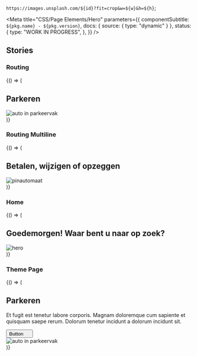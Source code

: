 

  `https://images.unsplash.com/${id}?fit=crop&w=${w}&h=${h}`;

<Meta
  title="CSS/Page Elements/Hero"
  parameters={{
    componentSubtitle: `${pkg.name} - ${pkg.version}`,
    docs: { source: { type: "dynamic" } },
    status: {
      type: "WORK IN PROGRESS",
    },
  }}
/>

<Description markdown={readme} />

## Stories

### Routing

<Canvas>
  <Story name="Routing">
    {() => (
      <section class="denhaag-hero denhaag-hero--routing">
        <div class="denhaag-hero__container">
          <div class="denhaag-hero__content">
            <h1 class="denhaag-hero__title utrecht-heading-1">Parkeren</h1>
          </div>
        </div>
        <img
          class="denhaag-hero__image"
          src={heroImage(400, 560, "photo-1470224114660-3f6686c562eb")}
          alt="auto in parkeervak"
        />
      </section>
    )}
  </Story>
</Canvas>

### Routing Multiline

<Canvas>
  <Story name="Routing Multiline">
    {() => (
      <section class="denhaag-hero denhaag-hero--routing">
        <div class="denhaag-hero__container">
          <div class="denhaag-hero__content">
            <h1 class="denhaag-hero__title utrecht-heading-1">Betalen, wijzigen of opzeggen</h1>
          </div>
        </div>
        <img
          class="denhaag-hero__image"
          src={heroImage(400, 560, "photo-1634733988138-bf2c3a2a13fa")}
          alt="pinautomaat"
        />
      </section>
    )}
  </Story>
</Canvas>

### Home

<Canvas>
  <Story name="Home">
    {() => (
      <section class="denhaag-hero denhaag-hero--home">
        <div class="denhaag-hero__container">
          <div class="denhaag-hero__content">
            <h1 class="denhaag-hero__title utrecht-heading-1">
              <strong>Goedemorgen!</strong> Waar bent u naar op zoek?
            </h1>
          </div>
        </div>
        <img class="denhaag-hero__image" src={heroImage(800, 800)} alt="hero" />
      </section>
    )}
  </Story>
</Canvas>

### Theme Page

<Canvas>
  <Story name="Theme Page">
    {() => (
      <section class="denhaag-hero denhaag-hero--theme-page">
        <div class="denhaag-hero__container">
          <div class="denhaag-hero__content">
            <h1 class="denhaag-hero__title utrecht-heading-1">Parkeren</h1>
            <p class="utrecht-paragraph denhaag-hero__text">
              Et fugit est tenetur labore corporis. Magnam doloremque cum sapiente et quisquam saepe rerum. Dolorum
              tenetur incidunt a dolorum incidunt sit.
            </p>
            <button class="denhaag-button denhaag-button--end-icon">
              Button
              <span class="denhaag-button__icon">
                <svg
                  aria-hidden="true"
                  class="denhaag-icon"
                  width="1em"
                  height="1em"
                  viewBox="0 0 15 8"
                  fill="none"
                  xmlns="http://www.w3.org/2000/svg"
                >
                  <path d="M0.792893 0.292893C1.18342 -0.0976311 1.81658 -0.0976311 2.20711 0.292893L7.5 5.58579L12.7929 0.292893C13.1834 -0.0976311 13.8166 -0.0976311 14.2071 0.292893C14.5976 0.683418 14.5976 1.31658 14.2071 1.70711L8.20711 7.70711C7.81658 8.09763 7.18342 8.09763 6.79289 7.70711L0.792893 1.70711C0.402369 1.31658 0.402369 0.683418 0.792893 0.292893Z" />
                </svg>
              </span>
            </button>
          </div>
        </div>
        <img
          class="denhaag-hero__image"
          src={heroImage(400, 560, "photo-1470224114660-3f6686c562eb")}
          alt="auto in parkeervak"
        />
      </section>
    )}
  </Story>
</Canvas>
